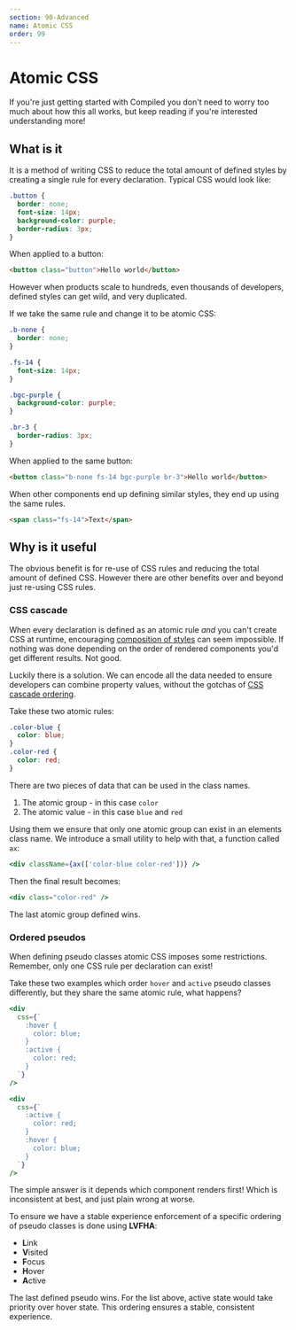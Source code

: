 ```yaml
---
section: 90-Advanced
name: Atomic CSS
order: 99
---
```


# Atomic CSS

If you're just getting started with Compiled you don't need to worry too much about how this all works,
but keep reading if you're interested understanding more!

## What is it

It is a method of writing CSS to reduce the total amount of defined styles by creating a single rule for every declaration.
Typical CSS would look like:

```css
.button {
  border: none;
  font-size: 14px;
  background-color: purple;
  border-radius: 3px;
}
```

When applied to a button:

```html
<button class="button">Hello world</button>
```

However when products scale to hundreds,
even thousands of developers,
defined styles can get wild,
and very duplicated.

If we take the same rule and change it to be atomic CSS:

```css
.b-none {
  border: none;
}

.fs-14 {
  font-size: 14px;
}

.bgc-purple {
  background-color: purple;
}

.br-3 {
  border-radius: 3px;
}
```

When applied to the same button:

```html
<button class="b-none fs-14 bgc-purple br-3">Hello world</button>
```

When other components end up defining similar styles,
they end up using the same rules.

```html
<span class="fs-14">Text</span>
```

## Why is it useful

The obvious benefit is for re-use of CSS rules and reducing the total amount of defined CSS.
However there are other benefits over and beyond just re-using CSS rules.

### CSS cascade

When every declaration is defined as an atomic rule _and_ you can't create CSS at runtime,
encouraging [composition of styles](/composition) can seem impossible.
If nothing was done depending on the order of rendered components you'd get different results.
Not good.

Luckily there is a solution.
We can encode all the data needed to ensure developers can combine property values,
without the gotchas of [CSS cascade ordering](https://developer.mozilla.org/en-US/docs/Learn/CSS/Building_blocks/Cascade_and_inheritance).

Take these two atomic rules:

```css
.color-blue {
  color: blue;
}
.color-red {
  color: red;
}
```

There are two pieces of data that can be used in the class names.

1. The atomic group - in this case `color`
1. The atomic value - in this case `blue` and `red`

Using them we ensure that only one atomic group can exist in an elements class name.
We introduce a small utility to help with that,
a function called `ax`:

```jsx
<div className={ax(['color-blue color-red'])} />
```

Then the final result becomes:

```jsx
<div class="color-red" />
```

The last atomic group defined wins.

### Ordered pseudos

When defining pseudo classes atomic CSS imposes some restrictions.
Remember,
only one CSS rule per declaration can exist!

Take these two examples which order `hover` and `active` pseudo classes differently,
but they share the same atomic rule,
what happens?

```jsx
<div
  css={`
    :hover {
      color: blue;
    }
    :active {
      color: red;
    }
  `}
/>
```

```jsx
<div
  css={`
    :active {
      color: red;
    }
    :hover {
      color: blue;
    }
  `}
/>
```

The simple answer is it depends which component renders first!
Which is inconsistent at best,
and just plain wrong at worse.

To ensure we have a stable experience enforcement of a specific ordering of pseudo classes is done using **LVFHA**:

- **L**ink
- **V**isited
- **F**ocus
- **H**over
- **A**ctive

The last defined pseudo wins.
For the list above,
active state would take priority over hover state.
This ordering ensures a stable,
consistent experience.
